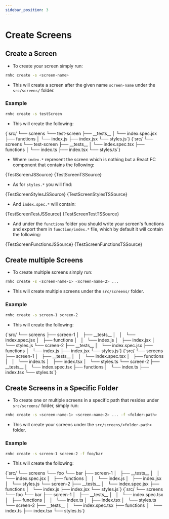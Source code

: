 ```yaml
---
sidebar_position: 3
---
```



# Create Screens

## Create a Screen

- To create your screen simply run:

```sh
rnhc create -s <screen-name>
```

- This will create a screen after the given name `screen-name` under the `src/screens/` folder.

### Example

```sh
rnhc create -s testScreen
```

- This will create the following:

<Tabs groupId="language">
  <TabItem value="js" label="JavaScript" default>
    <CodeBlock>{`src/
└── screens
    └── test-screen
        ├── __tests__
        │   └── index.spec.jsx
        ├── functions
        │   └── index.js
        ├── index.jsx
        └── styles.js`}</CodeBlock>
  </TabItem>
  <TabItem value="ts" label="TypeScript">
    <CodeBlock>{`src/
└── screens
    └── test-screen
        ├── __tests__
        │   └── index.spec.tsx
        ├── functions
        │   └── index.ts
        ├── index.tsx
        └── styles.ts`}</CodeBlock>
  </TabItem>
</Tabs>

- Where `index.*` represent the screen which is nothing but a React FC component that contains the following:

<Tabs groupId="language">
  <TabItem value="js" label="JavaScript" default>
    <CodeBlock language="jsx">{TestScreenJSSource}</CodeBlock>
  </TabItem>
  <TabItem value="ts" label="TypeScript">
    <CodeBlock language="tsx">{TestScreenTSSource}</CodeBlock>
  </TabItem>
</Tabs>

- As for `styles.*` you will find:

<Tabs groupId="language">
  <TabItem value="js" label="JavaScript" default>
    <CodeBlock language="jsx">{TestScreenStylesJSSource}</CodeBlock>
  </TabItem>
  <TabItem value="ts" label="TypeScript">
    <CodeBlock language="tsx">{TestScreenStylesTSSource}</CodeBlock>
  </TabItem>
</Tabs>

- And `index.spec.*` will contain:

<Tabs groupId="language">
  <TabItem value="js" label="JavaScript" default>
    <CodeBlock language="jsx">{TestScreenTestJSSource}</CodeBlock>
  </TabItem>
  <TabItem value="ts" label="TypeScript">
    <CodeBlock language="tsx">{TestScreenTestTSSource}</CodeBlock>
  </TabItem>
</Tabs>

- And under the `functions` folder you should write your screen's functions and export them in `function/index.*` file, which by default it will contain the following:

<Tabs groupId="language">
  <TabItem value="js" label="JavaScript" default>
    <CodeBlock language="jsx">{TestScreenFunctionsJSSource}</CodeBlock>
  </TabItem>
  <TabItem value="ts" label="TypeScript">
    <CodeBlock language="tsx">{TestScreenFunctionsTSSource}</CodeBlock>
  </TabItem>
</Tabs>

## Create multiple Screens

- To create multiple screens simply run:

```sh
rnhc create -s <screen-name-1> <screen-name-2> ...
```

- This will create multiple screens under the `src/screens/` folder.

### Example

```sh
rnhc create -s screen-1 screen-2
```

- This will create the following:

<Tabs groupId="language">
  <TabItem value="js" label="JavaScript" default>
    <CodeBlock>{`src/
└── screens
    ├── screen-1
    │   ├── __tests__
    │   │   └── index.spec.jsx
    │   ├── functions
    │   │   └── index.js
    │   ├── index.jsx
    │   └── styles.js
    └── screen-2
        ├── __tests__
        │   └── index.spec.jsx
        ├── functions
        │   └── index.js
        ├── index.jsx
        └── styles.js`}</CodeBlock>
  </TabItem>
  <TabItem value="ts" label="TypeScript">
    <CodeBlock>{`src/
└── screens
    ├── screen-1
    │   ├── __tests__
    │   │   └── index.spec.tsx
    │   ├── functions
    │   │   └── index.ts
    │   ├── index.tsx
    │   └── styles.ts
    └── screen-2
        ├── __tests__
        │   └── index.spec.tsx
        ├── functions
        │   └── index.ts
        ├── index.tsx
        └── styles.ts`}</CodeBlock>
  </TabItem>
</Tabs>

## Create Screens in a Specific Folder

- To create one or multiple screens in a specific path that resides under `src/screens/` folder, simply run:

```sh
rnhc create -s <screen-name-1> <screen-name-2> ... -f <folder-path>
```

- This will create your screens under the `src/screens/<folder-path>` folder.

### Example

```sh
rnhc create -s screen-1 screen-2 -f foo/bar
```

- This will create the following:

<Tabs groupId="language">
  <TabItem value="js" label="JavaScript" default>
    <CodeBlock>{`src/
└── screens
    └── foo
        └── bar
            ├── screen-1
            │   ├── __tests__
            │   │   └── index.spec.jsx
            │   ├── functions
            │   │   └── index.js
            │   ├── index.jsx
            │   └── styles.js
            └── screen-2
                ├── __tests__
                │   └── index.spec.jsx
                ├── functions
                │   └── index.js
                ├── index.jsx
                └── styles.js`}</CodeBlock>
  </TabItem>
  <TabItem value="ts" label="TypeScript">
    <CodeBlock>{`src/
└── screens
    └── foo
        └── bar
            ├── screen-1
            │   ├── __tests__
            │   │   └── index.spec.tsx
            │   ├── functions
            │   │   └── index.ts
            │   ├── index.tsx
            │   └── styles.ts
            └── screen-2
                ├── __tests__
                │   └── index.spec.tsx
                ├── functions
                │   └── index.ts
                ├── index.tsx
                └── styles.ts`}</CodeBlock>
  </TabItem>
</Tabs>
